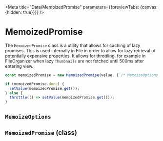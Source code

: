 
<Redirect />

<Meta title="Data/MemoizedPromise" parameters={{previewTabs: {canvas: {hidden: true}}}} />

# MemoizedPromise

The `MemoizedPromise` class is a utility that allows for caching of lazy
promises. This is used internally in <LinkTo title="Data/File">File</LinkTo> in
order to allow for lazy retrieval of potentially expensive properties. It allows
for throttling, for example
in <LinkTo title="Components/FileOrganizer" story="'Use Managed Files Hook">FileOrganizer</LinkTo> when
lazy `Thumbnails` are not fetched until 500ms after entering view.

```ts
const memoizedPromise = new MemoizedPromise(value, { /* MemoizeOptions */ });

if (memoizedPromise.done) {
  setValue(memoizedPromise.get());
} else {
  throttle(() => setValue(memoizedPromise.get()));
}
```

## `MemoizeOptions`

<Props of={options} />

## `MemoizedPromise` (class)

<Props of={output} />

